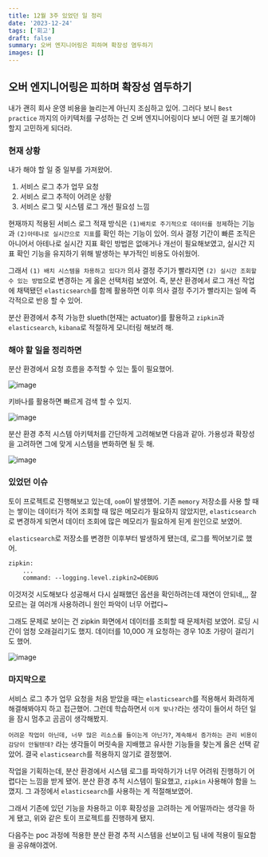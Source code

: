 ```yaml
---
title: 12월 3주 있었던 일 정리
date: '2023-12-24'
tags: ['회고']
draft: false
summary: 오버 엔지니어링은 피하며 확장성 염두하기
images: []
---
```


## 오버 엔지니어링은 피하며 확장성 염두하기

내가 괜히 회사 운영 비용을 늘리는게 아닌지 조심하고 있어.
그러다 보니 `Best practice` 까지의 아키텍처를 구성하는 건 오버 엔지니어링이다 보니 어떤 걸 포기해야 할지 고민하게 되더라.

### 현재 상황

내가 해야 할 일 중 일부를 가져왔어.

1. 서비스 로그 추가 업무 요청
2. 서비스 로그 추적이 어려운 상황
3. 서비스 로그 및 시스템 로그 개선 필요성 느낌

현재까지 적용된 서비스 로그 적재 방식은 `(1)배치로 주기적으로 데이터를 정제`하는 기능과 `(2)아테나로 실시간으로 지표`를 확인 하는 기능이 있어.
의사 결정 기간이 빠른 조직은 아니어서 아테나로 실시간 지표 확인 방법은 없애거나 개선이 필요해보였고, 실시간 지표 확인 기능을 유지하기 위해 발생하는 부가적인 비용도 아쉬웠어.

그래서 `(1) 배치 시스템을 차용하고 있다가` 의사 결정 주기가 빨라지면 `(2) 실시간 조회할 수 있는 방법`으로 변경하는 게 옳은 선택처럼 보였어.
즉, 분산 환경에서 로그 개선 작업에 채택됐던 `elasticsearch`를 함께 활용하면 이후 의사 결정 주기가 빨라지는 일에 즉각적으로 반응 할 수 있어.

분산 환경에서 추적 가능한 slueth(현재는 actuator)를 활용하고 `zipkin`과 `elasticsearch`, `kibana`로 적절하게 모니터링 해보려 해.

### 해야 할 일을 정리하면

분산 환경에서 요청 흐름을 추적할 수 있는 툴이 필요했어.

![image](/static/images/reminiscence/12m4w/2.png)

키바나를 활용하면 빠르게 검색 할 수 있지.

![image](/static/images/reminiscence/12m4w/3.png)

분산 환경 추적 시스템 아키텍처를 간단하게 고려해보면 다음과 같아.
가용성과 확장성을 고려하면 그에 맞게 시스템을 변화하면 될 듯 해.

![image](/static/images/reminiscence/12m4w/4.png)

### 있었던 이슈

토이 프로젝트로 진행해보고 있는데, `oom`이 발생했어.
기존 `memory` 저장소를 사용 할 때는 쌓이는 데이터가 적어 조회할 때 많은 메모리가 필요하지 않았지만, `elasticsearch`로 변경하게 되면서 데이터 조회에 많은 메모리가 필요하게 된게 원인으로 보였어.

`elasticsearch`로 저장소를 변경한 이후부터 발생하게 됐는데, 로그를 찍어보기로 했어.

```dockerfile
zipkin:
    ...
    command: --logging.level.zipkin2=DEBUG
```

이것저것 시도해보다 성공해서 다시 실패했던 옵션을 확인하려는데 재연이 안되네,,,
잘 모르는 걸 여러개 사용하려니 원인 파악이 너무 어렵다~

그래도 문제로 보이는 건 zipkin 화면에서 데이터를 조회할 때 문제처럼 보였어.
로딩 시간이 엄청 오래걸리기도 했지.
데이터를 10,000 개 요청하는 경우 10초 가량이 걸리기도 했어.

![image](/static/images/reminiscence/12m4w/1.png)

### 마지막으로

서비스 로그 추가 업무 요청을 처음 받았을 때는 `elasticsearch`를 적용해서 화려하게 해결해봐야지 하고 접근했어.
그런데 학습하면서 `이게 맞나?`라는 생각이 들어서 하던 일을 잠시 멈추고 곰곰이 생각해봤지.

`어려운 작업이 아닌데, 너무 많은 리소스를 들이는게 아닌가?`, `계속해서 증가하는 관리 비용이 감당이 안될텐데?` 라는 생각들이 머릿속을 지배했고 유사한 기능들을 찾는게 옳은 선택 같았어.
결국 `elasticsearch`를 적용하지 않기로 결정했어.

작업을 기획하는데, 분산 환경에서 시스템 로그를 파악하기가 너무 어려워 진행하기 어렵다는 느낌을 받게 됐어.
분산 환경 추적 시스템이 필요했고, `zipkin` 사용해야 함을 느꼈지. 그 과정에서 `elasticsearch`를 사용하는 게 적절해보였어.

그래서 기존에 있던 기능을 차용하고 이후 확장성을 고려하는 게 어떨까라는 생각을 하게 됐고, 위와 같은 토이 프로젝트를 진행하게 됐지.

다음주는 poc 과정에 적용한 분산 환경 추적 시스템을 선보이고 팀 내에 적용이 필요함을 공유해야겠어.
